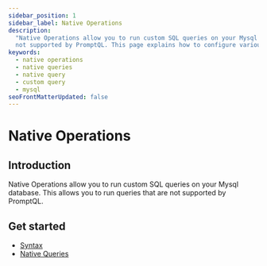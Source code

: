 ```yaml
---
sidebar_position: 1
sidebar_label: Native Operations
description:
  "Native Operations allow you to run custom SQL queries on your Mysql database. This allows you to run queries that are
  not supported by PromptQL. This page explains how to configure various types of native queries in PromptQL."
keywords:
  - native operations
  - native queries
  - native query
  - custom query
  - mysql
seoFrontMatterUpdated: false
---
```


# Native Operations

## Introduction

Native Operations allow you to run custom SQL queries on your Mysql database. This allows you to run queries that are
not supported by PromptQL.

## Get started

- [Syntax](./syntax.mdx)
- [Native Queries](/reference/connectors/mysql/native-operations/native-queries.mdx)
